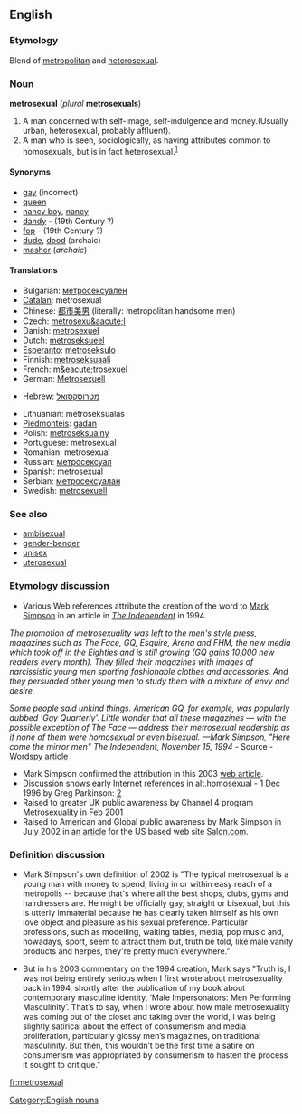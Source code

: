 ==English==

===Etymology===
Blend of [[metropolitan]] and [[heterosexual]].

===Noun===
'''metrosexual''' (''plural'' '''metrosexuals''')
<!-- what is this? [[de:Metrosexualität]] -->

# A man concerned with self-image, self-indulgence and money.(Usually urban, heterosexual, probably affluent). <!--  Might be considered gay for these attributes but generally is not.-->
# A man who is seen, sociologically, as having attributes common to homosexuals, but is in fact heterosexual.<sup>[http://en.wiktionary.org/wiki/Image:Metrosexual_Definition.JPG]</sup>

====Synonyms====
*[[gay]] (incorrect)
*[[queen]]
*[[nancy boy]], [[nancy]]
*[[dandy]] - (19th Century ?)
*[[fop]] - (19th Century ?)
*[[dude]], [[dood]] (archaic)
*[[masher]] (''archaic'')

====Translations====
{{top}}
*Bulgarian: [[метросексуален]]
*[[Catalan]]: metrosexual
*Chinese: [[都市美男 ]] (literally: metropolitan handsome men)
*Czech: [[metrosexu&aacute;l]]
*Danish: [[metrosexuel]]
*Dutch: [[metroseksueel]]
*[[Esperanto]]: [[metroseksulo]]
*Finnish: [[metroseksuaali]]
*French: [[m&eacute;trosexuel]]
*German: [[Metrosexuell]]
{{mid}}
*Hebrew: [[מטרוסקסואל]]
<!-- *Italian: [[vitellone]] ''m'' This doesn't seem to be correct: see my comment on the discussion page - Paul G -->
*Lithuanian: metroseksualas
*[[Piedmonteis]]: [[gadan]]
*Polish: [[metroseksualny]]
*Portuguese: metrosexual
*Romanian: metrosexual
*Russian: [[метросексуал]]
*Spanish: metrosexual
*Serbian: [[метросексуалан]]
*Swedish: [[metrosexuell]]
{{bottom}}

===See also===
*[[ambisexual]]
*[[gender-bender]]
*[[unisex]]
*[[uterosexual]]

===Etymology discussion===
*Various Web references attribute the creation of the word to [http://www.marksimpson.com Mark Simpson] in an article in ''[[w:The Independent|The Independent]]'' in 1994.

''The promotion of metrosexuality was left to the men's style press, magazines such as The Face, GQ, Esquire, Arena and FHM, the new media which took off in the Eighties and is still growing (GQ gains 10,000 new readers every month). They filled their magazines with images of narcissistic young men sporting fashionable clothes and accessories. And they persuaded other young men to study them with a mixture of envy and desire.''

''Some people said unkind things. American GQ, for example, was popularly dubbed 'Gay Quarterly'. Little wonder that all these magazines — with the possible exception of The Face — address their metrosexual readership as if none of them were homosexual or even bisexual.
—Mark Simpson, "Here come the mirror men" The Independent, November 15, 1994'' - Source - [http://www.wordspy.com/words/metrosexual.asp Wordspy article]

*Mark Simpson confirmed the attribution in this 2003 [http://www.marksimpson.com/pages/journalism/metrosexual_ios.html web article].
*Discussion shows early Internet references in alt.homosexual - 1 Dec 1996 by Greg Parkinson: [http://groups.google.com/groups?selm=glp-0112961230100001%40ppp87.cinenet.net&output=gplain]
*Raised to greater UK public awareness by Channel 4 program Metrosexuality in Feb 2001
*Raised to American and Global public awareness by Mark Simpson in July 2002 in [http://www.salon.com/ent/feature/2002/07/22/metrosexual/ an article] for the US based web site [http://www.salon.com/ Salon.com].

===Definition discussion===
*Mark Simpson's own definition of 2002 is "The typical metrosexual is a young man with money to spend, living in or within easy reach of a metropolis -- because that's where all the best shops, clubs, gyms and hairdressers are. He might be officially gay, straight or bisexual, but this is utterly immaterial because he has clearly taken himself as his own love object and pleasure as his sexual preference. Particular professions, such as modelling, waiting tables, media, pop music and, nowadays, sport, seem to attract them but, truth be told, like male vanity products and herpes, they're pretty much everywhere."

*But in his 2003 commentary on the 1994 creation, Mark says "Truth is, I was not being entirely serious when I first wrote about metrosexuality back in 1994, shortly after the publication of my book about contemporary masculine identity, ‘Male Impersonators: Men Performing Masculinity’. That’s to say, when I wrote about how male metrosexuality was coming out of the closet and taking over the world, I was being slightly satirical about the effect of consumerism and media proliferation, particularly glossy men’s magazines, on traditional masculinity. But then, this wouldn’t be the first time a satire on consumerism was appropriated by consumerism to hasten the process it sought to critique."

[[fr:metrosexual]]
[[Category:English nouns]]